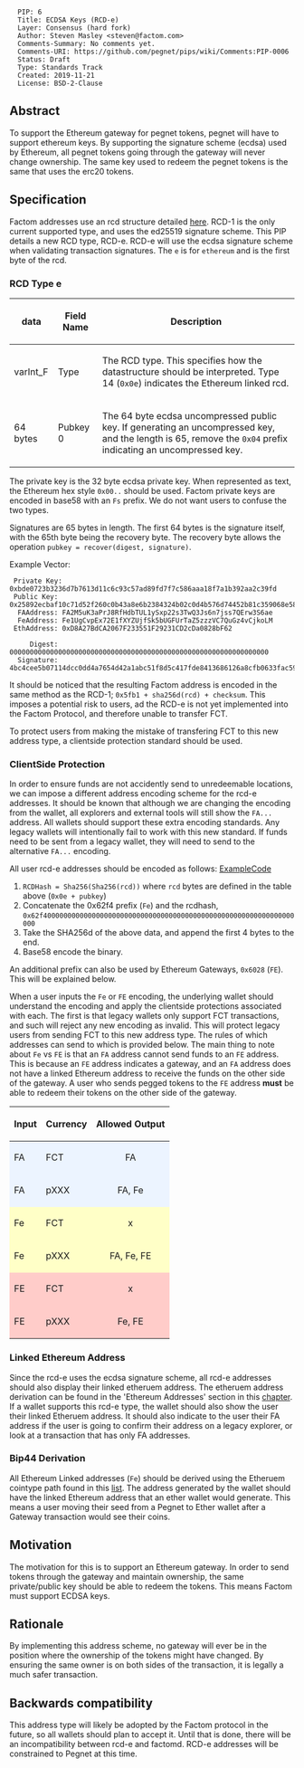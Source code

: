 
<pre>
  PIP: 6
  Title: ECDSA Keys (RCD-e)
  Layer: Consensus (hard fork)
  Author: Steven Masley <steven@factom.com>
  Comments-Summary: No comments yet.
  Comments-URI: https://github.com/pegnet/pips/wiki/Comments:PIP-0006
  Status: Draft
  Type: Standards Track
  Created: 2019-11-21
  License: BSD-2-Clause
</pre>

==Abstract==

To support the Ethereum gateway for pegnet tokens, pegnet will have to support ethereum keys. By supporting the signature scheme (ecdsa) used by Ethereum, all pegnet tokens going through the gateway will never change ownership. The same key used to redeem the pegnet tokens is the same that uses the erc20 tokens.

==Specification==

Factom addresses use an rcd structure detailed [https://github.com/FactomProject/FactomDocs/blob/master/factomDataStructureDetails.md#redeem-condition-datastructure-rcd here]. RCD-1 is the only current supported type, and uses the ed25519 signature scheme. This PIP details a new RCD type, RCD-e. RCD-e will use the ecdsa signature scheme when validating transaction signatures. The  <code>e</code> is for <code>ethereum</code> and is the first byte of the rcd.

===RCD Type e===

{| class="wikitable"
! data
! Field Name
! Description
|-
| varInt_F
| Type
| The RCD type.  This specifies how the datastructure should be interpreted.  Type 14 (<code>0x0e</code>) indicates the Ethereum linked rcd.
|-
| 64 bytes
| Pubkey 0
| The 64 byte ecdsa uncompressed public key. If generating an uncompressed key, and the length is 65, remove the <code>0x04</code> prefix indicating an uncompressed key.
|}

The private key is the 32 byte ecdsa private key. When represented as text, the Ethereum hex style <code>0x00..</code> should be used. Factom private keys are encoded in base58 with an <code>Fs</code> prefix. We do not want users to confuse the two types.

Signatures are 65 bytes in length. The first 64 bytes is the signature itself, with the 65th byte being the recovery byte. The recovery byte allows the operation <code>pubkey = recover(digest, signature)</code>.

Example Vector:

<pre>
 Private Key: 0xbde0723b3236d7b7613d11c6c93c57ad89fd7f7c586aaa18f7a1b392aa2c39fd
 Public Key: 0x25892ecbaf10c71d52f260c0b43a8e6b2384324b02c0d4b576d74452b81c359068e584b8831287a1a21b21fd2ac0c0e326cfcdaff27df14261a78bee0e0177d4
  FAAddress: FA2M5uK3aPrJ8RfHdbTUL1ySxp22s3TwQ3Js6n7jss7QErw3S6ae
  FeAddress: Fe1UgCvpEx72E1fXYZUjfSk5bUGFUrTaZ5zzzVC7QuGz4vCjkoLM
 EthAddress: 0xD8A27BdCA2067F233551F29231CD2cDa0828bF62
 
     Digest: 0000000000000000000000000000000000000000000000000000000000000000
  Signature: 4bc4cee5b07114dcc0dd4a7654d42a1abc51f8d5c417fde8413686126a8cfb0633fac598664c46ec88be878f8fe9c3245e8385e00be107f021a937ab73d09d7a00
</pre>

It should be noticed that the resulting Factom address is encoded in the same method as the RCD-1; <code>0x5fb1 + sha256d(rcd) + checksum</code>. This imposes a potential risk to users, ad the RCD-e is not yet implemented into the Factom Protocol, and therefore unable to transfer FCT.

To protect users from making the mistake of transfering FCT to this new address type, a clientside protection standard should be used.

===ClientSide Protection===

In order to ensure funds are not accidently send to unredeemable locations, we can impose a different address encoding scheme for the rcd-e addresses. It should be known that although we are changing the encoding from the wallet, all explorers and external tools will still show the <code>FA...</code> address. All wallets should support these extra encoding standards. Any legacy wallets will intentionally fail to work with this new standard. If funds need to be sent from a legacy wallet, they will need to send to the alternative <code>FA...</code> encoding.

All user rcd-e addresses should be encoded as follows: [https://play.golang.org/p/95IShJNH9-V ExampleCode]

# <code>RCDHash = Sha256(Sha256(rcd))</code> where <code>rcd</code> bytes are defined in the table above (<code>0x0e + pubkey</code>)
# Concatenate the 0x62f4 prefix (<code>Fe</code>) and the rcdhash, <code>0x62f40000000000000000000000000000000000000000000000000000000000000000</code>
# Take the SHA256d of the above data, and append the first 4 bytes to the end. 
# Base58 encode the binary. 

An additional prefix can also be used by Ethereum Gateways, <code>0x6028</code> (<code>FE</code>). This will be explained below.

When a user inputs the <code>Fe</code> or <code>FE</code> encoding, the underlying wallet should understand the encoding and apply the clientside protections associated with each. The first is that legacy wallets only support FCT transactions, and such will reject any new encoding as invalid. This will protect legacy users from sending FCT to this new address type. The rules of which addresses can send to which is provided below. The main thing to note about <code>Fe</code> vs <code>FE</code> is that an <code>FA</code> address cannot send funds to an <code>FE</code> address. This is because an <code>FE</code> address indicates a gateway, and an <code>FA</code> address does not have a linked Ethereum address to receive the funds on the other side of the gateway. A user who sends pegged tokens to the <code>FE</code> address '''must''' be able to redeem their tokens on the other side of the gateway.

{| class="wikitable"
! Input
! Currency
! style="text-align: center;" | Allowed Output
|-
| style="background-color:#ecf4ff;" | FA
| style="background-color:#ecf4ff;" | FCT
| style="text-align: center; background-color:#ecf4ff;" | FA
|-
| style="background-color:#ecf4ff;" | FA
| style="background-color:#ecf4ff;" | pXXX
| style="text-align: center; background-color:#ecf4ff;" | FA, Fe
|-
| style="background-color:#ffffc7;" | Fe
| style="background-color:#ffffc7;" | FCT
| style="text-align: center; background-color:#ffffc7;" | x
|-
| style="background-color:#ffffc7;" | Fe
| style="background-color:#ffffc7;" | pXXX
| style="text-align: center; background-color:#ffffc7;" | FA, Fe, FE
|-
| style="background-color:#ffccc9;" | FE
| style="background-color:#ffccc9;" | FCT
| style="text-align: center; background-color:#ffccc9;" | x
|-
| style="background-color:#ffccc9;" | FE
| style="background-color:#ffccc9;" | pXXX
| style="text-align: center; background-color:#ffccc9;" | Fe, FE
|}

===Linked Ethereum Address===

Since the rcd-e uses the ecdsa signature scheme, all rcd-e addresses should also display their linked etheruem address. The etheruem address derivation can be found in the 'Ethereum Addresses' section in this [https://www.oreilly.com/library/view/mastering-ethereum/9781491971932/ch04.html chapter]. If a wallet supports this rcd-e type, the wallet should also show the user their linked Etheruem address. It should also indicate to the user their FA address if the user is going to confirm their address on a legacy explorer, or look at a transaction that has only FA addresses.

===Bip44 Derivation===

All Ethereum Linked addresses (<code>Fe</code>) should be derived using the Etheruem cointype path found in this [https://github.com/satoshilabs/slips/blob/master/slip-0044.md list]. The address generated by the wallet should have the linked Ethereum address that an ether wallet would generate. This means a user moving their seed from a Pegnet to Ether wallet after a Gateway transaction would see their coins.


==Motivation==

The motivation for this is to support an Ethereum gateway. In order to send tokens through the gateway and maintain ownership, the same private/public key should be able to redeem the tokens. This means Factom must support ECDSA keys.

==Rationale==

By implementing this address scheme, no gateway will ever be in the position where the ownership of the tokens might have changed. By ensuring the same owner is on both sides of the transaction, it is legally a much safer transaction. 


==Backwards compatibility==

This address type will likely be adopted by the Factom protocol in the future, so all wallets should plan to accept it. Until that is done, there will be an incompatibility between rcd-e and factomd. RCD-e addresses will be constrained to Pegnet at this time.